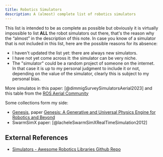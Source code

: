 ```yaml
---
title: Robotics Simulators
description: A (almost) complete list of robotics simulators
---
```


This list is intended to be as complete as possible but obviously it is virtually impossible to list **ALL** the robot simulators out there, that's the reason why the “almost” in the description of this note. In case you know of a simulator that is not included in this list, here are the possible reasons for its absence:
- I haven't updated the list yet: there are always new simulators.
- I have not yet come across it: the simulator can be very niche.
- The "simulator" could be a random project of someone on the internet. In that case it is up to my personal judgment to include it or not, depending on the value of the simulator, clearly this is subject to my personal bias.

More simulatos in this paper: [@dimmigSurveySimulatorsAerial2023] and this table from the [ROS Aerial Community](https://github.com/ROS-Aerial/aerial_robotic_landscape/blob/main/docs/simulation.md#features)

Some collections form my side:
- [Genesis](https://genesis-world.readthedocs.io/en/latest/index.html#), paper [Genesis: A Generative and Universal Physics Engine for Robotics and Beyond](https://genesis-embodied-ai.github.io/)
- SwarmSimX paper: [@lacheleSwarmSimXRealTimeSimulation2012]

## External References

- [Simulators - Awesome Robotics Libraries Github Repo](https://github.com/jslee02/awesome-robotics-libraries?tab=readme-ov-file#simulators)
